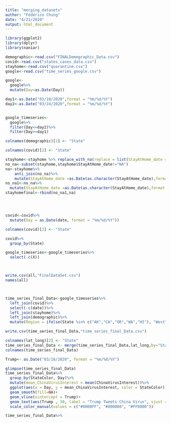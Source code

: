 ```yaml
---
title: "merging_datasets"
author: "Federico Chung"
date: "4/21/2020"
output: html_document
---
```


```r
library(ggplot2)
library(dplyr)
library(naniar)
```

```r
demographic<-read.csv("FINALDemographic_Data.csv")
covid<-read.csv("states_cases_data.csv")
stayhome<-read.csv("quarantine.csv")
google<-read.csv("time_series_google.csv")

google<-
  google%>%
  mutate(Day=as.Date(Day))

day1<-as.Date("03/10/2020",format = "%m/%d/%Y")
day2<-as.Date("03/24/2020",format = "%m/%d/%Y")


google_timeseries<-
  google%>%
  filter(Day<=day2)%>%
  filter(Day>=day1)


```

```r
colnames(demographic)[2] <- "State"

colnames(covid)[2] <- "State"

stayhome<-stayhome %>% replace_with_na(replace = list(StayAtHome_date = "#N/A"))
no_na<-subset(stayhome,stayhome$StayAtHome_date!="NA") 
na<-stayhome%>%
    anti_join(no_na)%>%
    mutate(StayAtHome_date =as.Date(as.character(StayAtHome_date),format = "%m-%d-%Y"), na.rm = TRUE)
no_na1<-no_na%>%
  mutate(StayAtHome_date =as.Date(as.character(StayAtHome_date),format = "%m/%d/%Y"), na.rm = TRUE)
stayhomefinal<-rbind(no_na1,na)




covid<-covid%>%
  mutate(Day = as.Date(date, format = "%m/%d/%Y"))

colnames(covid)[2] <- "State"

covid%>%
  group_by(State)

google_timeseries<-google_timeseries%>%
  select(-c(X))



write.csv(all,"FinalDataSet.csv")
names(all)



time_series_final_Data<-google_timeseries%>%
  left_join(covid)%>%
  select(-c(date))%>%
  left_join(stayhome)%>%
  left_join(demographic)%>% 
  mutate(Region = ifelse(State %in% c("AK","CA","OR","WA","HI"), "West", ifelse(State %in% c("CO","UT","ID","MT","WY", "NM", "AZ", "NV"), "Mountain", ifelse(State %in% c("SD","ND","MN","KS","IN", "MI", "NE", "IA", "WI","IL", "OH", "MO", "OK"), "Midwest",  ifelse(State %in% c("TX","AL","MS","FL","AR", "WV", "TN", "NC", "SC","GA", "VA", "KY", "LA"), "South", ifelse(State %in% c("MD","PA","DE","NJ","NY", "MA", "CT", "NH", "VT","ME", "RI", "DC"), "Northeast", 0))))))

write.csv(time_series_final_Data,"time_series_final_Data.csv")
```

```r
colnames(lat_long)[2] <- "State"
time_series_final_Data <- merge(time_series_final_Data,lat_long,by="State")
colnames(time_series_final_Data)
```


```r
Trump<- as.Date("03/16/2020", format = "%m/%d/%Y")

glimpse(time_series_final_Data)
time_series_final_Data%>%
  group_by(StateColor, Day)%>%
  mutate(mean_ChinaVirusInterest = mean(ChinaVirusInterest))%>%
  ggplot(aes(x = Day, y = mean_ChinaVirusInterest, color = StateColor))+
  geom_smooth(fill=NA)+
  geom_vline(xintercept = Trump)+
  geom_text(aes(Trump , 30, label = "Trump Tweets China Virus", vjust = -1), size = 3, color = "black")+
  scale_color_manual(values = c("#0000FF", "#800080", "#FF0000"))

time_series_final_Data%>%
  

```

